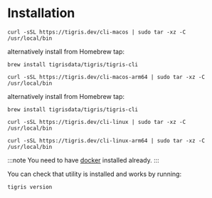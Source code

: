 
# Installation

<Tabs>
<TabItem value="macOS" label="macOS">

```shell
curl -sSL https://tigris.dev/cli-macos | sudo tar -xz -C /usr/local/bin
```

alternatively install from Homebrew tap:

```shell
brew install tigrisdata/tigris/tigris-cli
```

</TabItem>
<TabItem value="macOS arm64" label="macOS (arm64)">

```shell
curl -sSL https://tigris.dev/cli-macos-arm64 | sudo tar -xz -C /usr/local/bin
```

alternatively install from Homebrew tap:

```shell
brew install tigrisdata/tigris/tigris-cli
```

</TabItem>
<TabItem value="Linux" label="Linux">

```shell
curl -sSL https://tigris.dev/cli-linux | sudo tar -xz -C /usr/local/bin
```

</TabItem>
<TabItem value="Linux arm64" label="Linux (arm64)">

```shell
curl -sSL https://tigris.dev/cli-linux-arm64 | sudo tar -xz -C /usr/local/bin
```

</TabItem>
</Tabs>

:::note
You need to have [docker](https://docs.docker.com/get-docker/)
installed already.
:::

You can check that utility is installed and works by running:

```shell
tigris version
```

